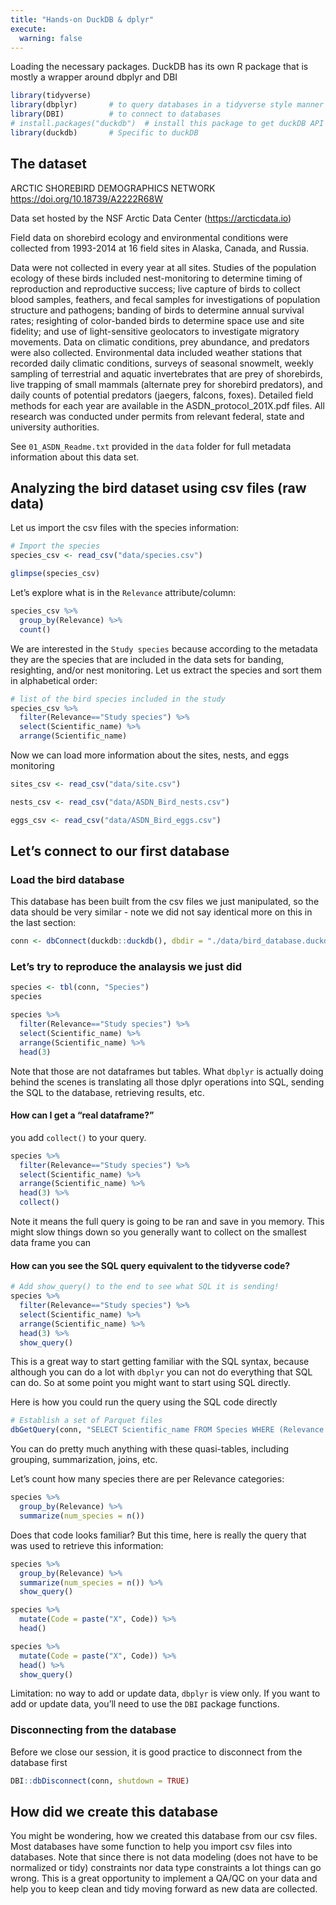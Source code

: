 ```yaml
---
title: "Hands-on DuckDB & dplyr"
execute:
  warning: false
---
```



Loading the necessary packages. DuckDB has its own R package that is mostly a wrapper around dbplyr and DBI

```r
library(tidyverse)
library(dbplyr)       # to query databases in a tidyverse style manner
library(DBI)          # to connect to databases
# install.packages("duckdb")  # install this package to get duckDB API
library(duckdb)       # Specific to duckDB
```


## The dataset

ARCTIC SHOREBIRD DEMOGRAPHICS NETWORK  <https://doi.org/10.18739/A2222R68W>{target="_blank"}

Data set hosted by the NSF Arctic Data Center (<https://arcticdata.io>)

Field data on shorebird ecology and environmental conditions were collected from 1993-2014 at 16 field sites in Alaska, Canada, and Russia.  

Data were not collected in every year at all sites. Studies of the population ecology of these birds included nest-monitoring to determine timing of reproduction and reproductive success; live capture of birds to collect blood samples, feathers, and fecal samples for investigations of population structure and pathogens; banding of birds to determine annual survival rates; resighting of color-banded birds to determine space use and site fidelity; and use of light-sensitive geolocators to investigate migratory movements. Data on climatic conditions, prey abundance, and predators were also collected. Environmental data included weather stations that recorded daily climatic conditions, surveys of seasonal snowmelt, weekly sampling of terrestrial and aquatic invertebrates that are prey of shorebirds, live trapping of small mammals (alternate prey for shorebird predators), and daily counts of potential predators (jaegers, falcons, foxes). Detailed field methods for each year are available in the ASDN_protocol_201X.pdf files.  All research was conducted under permits from relevant federal, state and university authorities. 

See `	01_ASDN_Readme.txt` provided in the `data` folder for full metadata information about this data set.



## Analyzing the bird dataset using csv files (raw data)


Let us import the csv files with the species information:

```r
# Import the species
species_csv <- read_csv("data/species.csv")

glimpse(species_csv)
```
Let's explore what is in the `Relevance` attribute/column:

```r
species_csv %>% 
  group_by(Relevance) %>%
  count()
```

We are interested in the `Study species` because according to the metadata they are the species that are 
included in the data sets for banding, resighting, and/or nest monitoring. Let us extract the species and sort them in alphabetical order: 

```r
# list of the bird species included in the study
species_csv %>%
  filter(Relevance=="Study species") %>%
  select(Scientific_name) %>%
  arrange(Scientific_name)
```

Now we can load more information about the sites, nests, and eggs monitoring 

```r
sites_csv <- read_csv("data/site.csv")

nests_csv <- read_csv("data/ASDN_Bird_nests.csv")

eggs_csv <- read_csv("data/ASDN_Bird_eggs.csv")
```


## Let's connect to our first database


### Load the bird database

This database has been built from the csv files we just manipulated, so the data should be very similar  - note we did not say identical more on this in the last section:

```r
conn <- dbConnect(duckdb::duckdb(), dbdir = "./data/bird_database.duckdb", read_only = FALSE)
```


### Let's try to reproduce the analaysis we just did

```r
species <- tbl(conn, "Species")
species
```

```r
species %>%
  filter(Relevance=="Study species") %>%
  select(Scientific_name) %>%
  arrange(Scientific_name) %>%
  head(3)
```

Note that those are not dataframes but tables. What `dbplyr` is actually doing behind the scenes is translating all those dplyr operations into SQL, sending the SQL to the database, retrieving results, etc.

#### How can I get a "real dataframe?"

you add `collect()` to your query. 

```r
species %>%
  filter(Relevance=="Study species") %>%
  select(Scientific_name) %>%
  arrange(Scientific_name) %>%
  head(3) %>% 
  collect()
```


Note it means the full query is going to be ran and save in you memory. This might slow things down so you generally want to collect on the smallest data frame you can


#### How can you see the SQL query equivalent to the tidyverse code?

```r
# Add show_query() to the end to see what SQL it is sending!
species %>%
  filter(Relevance=="Study species") %>%
  select(Scientific_name) %>%
  arrange(Scientific_name) %>%
  head(3) %>% 
  show_query()
```
This is a great way to start getting familiar with the SQL syntax, because although you can do a lot with `dbplyr` you can not do everything that SQL can do. So at some point you might want to start using SQL directly.

Here is how you could run the query using the SQL code directly

```r
# Establish a set of Parquet files
dbGetQuery(conn, "SELECT Scientific_name FROM Species WHERE (Relevance = 'Study species') ORDER BY Scientific_name LIMIT 3")
```

You can do pretty much anything with these quasi-tables, including grouping, summarization, joins, etc.

Let's count how many species there are per Relevance categories:

```r
species %>%
  group_by(Relevance) %>%
  summarize(num_species = n())
```

Does that code looks familiar? But this time, here is really the query that was used to retrieve this information:


```r
species %>%
  group_by(Relevance) %>%
  summarize(num_species = n()) %>%
  show_query()
```
```r
species %>%
  mutate(Code = paste("X", Code)) %>%
  head()
```

```r
species %>%
  mutate(Code = paste("X", Code)) %>%
  head() %>%
  show_query()
```

Limitation: no way to add or update data, `dbplyr` is view only. If you want to add or update data, you'll need to use the `DBI` package functions.



### Disconnecting from the database

Before we close our session, it is good practice to disconnect from the database first

```r
DBI::dbDisconnect(conn, shutdown = TRUE)
```


## How did we create this database

You might be wondering, how we created this database from our csv files. Most databases have some function to help you import csv files into databases. Note that since there is not data modeling (does not have to be normalized or tidy) constraints nor data type constraints a lot things can go wrong. This is a great opportunity to implement a QA/QC on your data and help you to keep clean and tidy moving forward as new data are collected.




